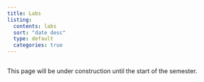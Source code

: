```yaml
---
title: Labs
listing:
  contents: labs
  sort: "date desc"
  type: default
  categories: true
---
```


:::{.callout-caution}
## 
This page will be under construction until the start of the semester.
:::
